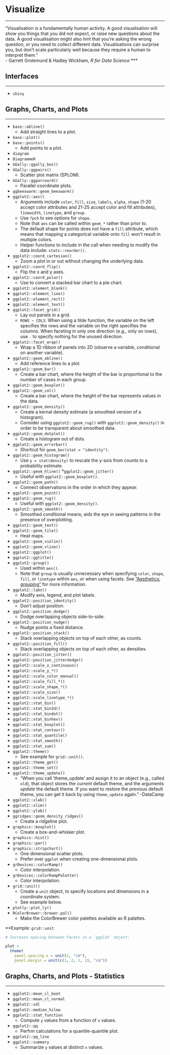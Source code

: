 # Visualize
***

"Visualisation is a fundamentally human activity. A good visualisation will show you things that you did not expect, or raise new questions about the data. A good visualisation might also hint that you're asking the wrong question, or you need to collect different data. Visualisations can surprise you, but don't scale particularly well because they require a human to interpret them."  
- Garrett Grolemund & Hadley Wickham, *R for Data Science*
***

## Interfaces
***

* `shiny`

## Graphs, Charts, and Plots
***

* `base::abline()`
  * Add straight lines to a plot.
* `base::plot()`
* `base::points()`
  * Add points to a plot.
* `diagram`
* `DiagrammeR`
* `GGally::ggally_box()`
* `GGally::ggpairs()`
  * Scatter plot matrix (SPLOM).
* `GGally::ggparcoord()`
  * Parallel coordinate plots.
* `ggbeeswarm::geom_beeswarm()`
* `ggplot2::aes()`
  * Arguments include `color`, `fill`, `size`, `labels`, `alpha`, `shape` (1-20 accept color attributes and 21-25 accept color and fill attributes), `linewidth`, `linetype`, and `group`.
  * Use `?pch` to see options for `shape`.
  * Note that `aes` can be called within `geom_*` rather than prior to.
  * The default shape for points does not have a `fill` attribute, which means that mapping a categorical variable onto `fill` won't result in multiple colors.
  * Helper functions to include in the call when needing to modify the data include: `stats::reorder()`.
* `ggplot2::coord_cartesian()`
  * Zoom a plot in or out without changing the underlying data.
* `ggplot2::coord_flip()`
  * Flip the x and y axes.
* `ggplot2::coord_polar()`
  * Use to convert a stacked bar chart to a pie chart.
* `ggplot2::element_blank()`
* `ggplot2::element_line()`
* `ggplot2::element_rect()`
* `ggplot2::element_text()`
* `ggplot2::facet_grid()`
  * Lay out panels in a grid.
  * `ROWS ~ COLS`: When using a tilde function, the variable on the left specifies the rows and the variable on the right specifies the columns. When faceting in only one direction (e.g., only on rows), use `.` to specify nothing for the unused direction.
* `ggplot2::facet_wrap()`
  * Wrap a 1D ribbon of panels into 2D (observe a variable, conditional on another variable).
* `ggplot2::geom_abline()`
  * Add reference lines to a plot.
* `ggplot2::geom_bar()`
  * Create a bar chart, where the height of the bar is proportional to the number of cases in each group.
* `ggplot2::geom_boxplot()`
* `ggplot2::geom_col()`
  * Create a bar chart, where the height of the bar represents values in the data.
* `ggplot2::geom_density()`
  * Create a kernal density estimate (a smoothed version of a histogram).
  *  Consider using `ggplot2::geom_rug()` with `ggplot2::geom_density()` in order to be transparent about smoothed data.
* `ggplot2::geom_dotplot()`
  * Create a histogram out of dots.
* `ggplot2::geom_errorbar()`
  * Shortcut for `geom_bar(stat = "identity")`.
* `ggplot2::geom_histogram()`
  *  Use `y = stat(density)` to rescale the y-axis from counts to a probability estimate.
* `ggplot2::geom_hline()`
*`ggplot2::geom_jitter()`
  * Useful with `ggplot2::geom_boxplot()`.
* `ggplot2::geom_path()`
  * Connect observations in the order in which they appear.
* `ggplot2::geom_point()`
* `ggplot2::geom_rug()`
  * Useful with `ggplot2::geom_density()`.
* `ggplot2::geom_smooth()`
  * Smoothed conditional means; aids the eye in seeing patterns in the presence of overplotting.
* `ggplot2::geom_text()`
* `ggplot2::geom_tile()`
  * Heat maps.
* `ggplot2::geom_violin()`
* `ggplot2::geom_vline()`
* `ggplot2::ggplot()`
* `ggplot2::ggtitle()`
* `ggplot2::group()`
  * Used within `aes()`. 
  * Note that `group` is usually unnecessary when specifying `color`, `shape`, `fill`, or `linetype` within `aes`, or when using facets. See ["Aesthetics: grouping"](https://ggplot2.tidyverse.org/reference/aes_group_order.html) for more information.
* `ggplot2::labs()`
  * Modify axis, legend, and plot labels.
* `ggplot2::position_identity()`
  * Don't adjust position.
* `ggplot2::position_dodge()`
  * Dodge overlapping objects side-to-side.
* `ggplot2::position_nudge()`
  * Nudge points a fixed distance.
* `ggplot2::position_stack()`
  * Stack overlapping objects on top of each other, as counts.
* `ggplot2::position_fill()`
  * Stack overlapping objects on top of each other, as densities.
* `ggplot2::position_jitter()`
* `ggplot2::position_jitterdodge()`
* `ggplot2::scale_x_continuous()`
* `ggplot2::scale_y_*()`
* `ggplot2::scale_color_manual()`
* `ggplot2::scale_fill_*()`
* `ggplot2::scale_shape_*()`
* `ggplot2::scale_size()`
* `ggplot2::scale_linetype_*()`
* `ggplot2::stat_bin()`
* `ggplot2::stat_bin2d()`
* `ggplot2::stat_bindot()`
* `ggplot2::stat_binhex()`
* `ggplot2::stat_boxplot()`
* `ggplot2::stat_contour()`
* `ggplot2::stat_quantile()`
* `ggplot2::stat_smooth()`
* `ggplot2::stat_sum()`
* `ggplot2::theme()`
  * See example for `grid::unit()`.
* `ggplot2::theme_get()`
* `ggplot2::theme_set()`
* `ggplot2::theme_update()`
  * "When you call 'theme_update' and assign it to an object (e.g., called `old`), that object stores the *current* default theme, and the arguments *update* the default theme. If you want to restore the previous default theme, you can get it back by using `theme_update` again." -DataCamp
* `ggplot2::xlab()`
* `ggplot2::xlim()`
* `ggplot2::ylab()`
* `ggridges::geom_density_ridges()`
  * Create a ridgeline plot.
* `graphics::boxplot()`
  * Create a box-and-whisker plot.
* `graphics::hist()`
* `graphics::par()`
* `graphics::stripchart()`
  * One dimensional scatter plots.
  * Prefer over `ggplot` when creating one-dimensional plots.
* `grDevices::colorRamp()`
  * Color interpolation.
* `grDevices::colorRampPalette()`
  * Color interpolation.
* `grid::unit()`
  * Create a `unit` object, to specify locations and dimensions in a coordinate system.
  * See example below.
* `plotly::plot_ly()`
* `RColorBrewer::brewer.pal()`
  * Make the ColorBrewer color palettes available as R palattes.
  
**Example: `grid::unit`

```r
# Increase spacing between facets in a `ggplot` object:

plot + 
  theme(
    panel.spacing.x = unit(2, "cm"),
    panel.margin = unit(c(1, 2, 1, 1), "cm"))
```

## Graphs, Charts, and Plots - Statistics
***

* `ggplot2::mean_cl_boot`
* `ggplot2::mean_cl_normal`
* `ggplot2::sdl`
* `ggplot2::median_hilow`
* `ggplot2::stat_function`
  * Compute `y` values from a function of `x` values.
* `ggplot2::qq`
  * Perfrm calculations for a quantile-quantile plot.
* `ggplot2::qq_line`
* `ggplot2::summary`
  * Summarize `y` values at distinct `x` values.
